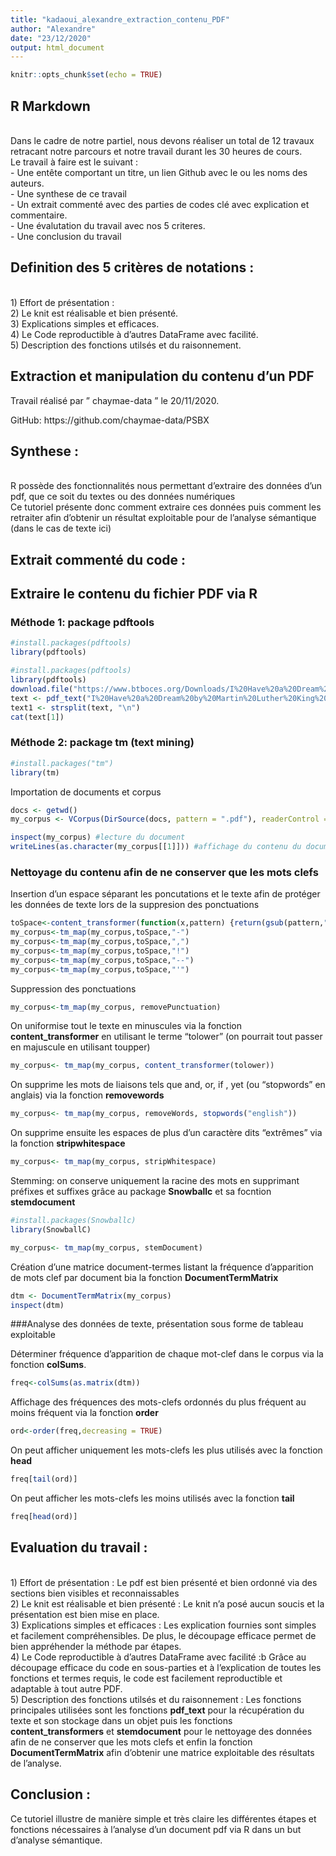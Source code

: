 ---
title: "kadaoui_alexandre_extraction_contenu_PDF"
author: "Alexandre"
date: "23/12/2020"
output: html_document
---

```{r setup, include=FALSE}
knitr::opts_chunk$set(echo = TRUE)
```

## R Markdown

<br> Dans le cadre de notre partiel, nous devons réaliser un total de 12 travaux retracant notre parcours et notre travail durant les 30 heures de cours. 
<br>    Le travail à faire est le suivant : 
<br>    - Une entête comportant un titre, un lien Github avec le ou les noms des auteurs.
<br>    - Une synthese de ce travail 
<br>    - Un extrait commenté avec des parties de codes clé avec explication et commentaire. 
<br>    - Une évalutation du travail avec nos 5 criteres. 
<br>    - Une conclusion du travail 

## Definition des 5 critères de notations : 
<br> 1) Effort de présentation : 
<br> 2) Le knit est réalisable et bien présenté.
<br> 3) Explications simples et efficaces.
<br> 4) Le Code reproductible à d'autres DataFrame avec facilité. 
<br> 5) Description des fonctions utilsés et du raisonnement. 

## Extraction et manipulation du contenu d'un PDF
Travail réalisé par " chaymae-data " le 20/11/2020. 

GitHub: https://github.com/chaymae-data/PSBX


## Synthese : 
<br> R possède des fonctionnalités nous permettant d'extraire des données d'un pdf, que ce soit du textes ou des données numériques
<br> Ce tutoriel présente donc comment extraire ces données puis comment les retraiter afin d'obtenir un résultat exploitable pour de l'analyse sémantique (dans le cas de texte ici)


## Extrait commenté du code :

## Extraire le contenu du fichier PDF via R
### Méthode 1: package **pdftools**
```{r}
#install.packages(pdftools)
library(pdftools)

```

```{r}
#install.packages(pdftools)
library(pdftools)
download.file("https://www.btboces.org/Downloads/I%20Have%20a%20Dream%20by%20Martin%20Luther%20King%20Jr.pdf","I%20Have%20a%20Dream%20by%20Martin%20Luther%20King%20Jr.pdf", mode = "wb")
text <- pdf_text("I%20Have%20a%20Dream%20by%20Martin%20Luther%20King%20Jr.pdf")
text1 <- strsplit(text, "\n")
cat(text[1])
```

### Méthode 2: package **tm** (text mining)
```{r}
#install.packages("tm")
library(tm)

```

Importation de documents et corpus 
```{r}
docs <- getwd()
my_corpus <- VCorpus(DirSource(docs, pattern = ".pdf"), readerControl = list(reader = readPDF))
```

```{r}
inspect(my_corpus) #lecture du document
writeLines(as.character(my_corpus[[1]])) #affichage du contenu du document
```

### Nettoyage du contenu afin de ne conserver que les mots clefs
Insertion d'un espace séparant les poncutations et le texte afin de protéger les données de texte lors de la suppresion des ponctuations
```{r}
toSpace<-content_transformer(function(x,pattern) {return(gsub(pattern," ",x))})
my_corpus<-tm_map(my_corpus,toSpace,"-")
my_corpus<-tm_map(my_corpus,toSpace,",")
my_corpus<-tm_map(my_corpus,toSpace,"!")
my_corpus<-tm_map(my_corpus,toSpace,"--")
my_corpus<-tm_map(my_corpus,toSpace,"'")
```

Suppression des ponctuations
```{r}
my_corpus<-tm_map(my_corpus, removePunctuation)
```

On uniformise tout le texte en minuscules via la fonction **content_transformer** en utilisant le terme "tolower" (on pourrait tout passer en majuscule en utilisant toupper)
```{r}
my_corpus<- tm_map(my_corpus, content_transformer(tolower))
```

On supprime les mots de liaisons tels que and, or, if , yet (ou "stopwords" en anglais) via la fonction **removewords**
```{r}
my_corpus<- tm_map(my_corpus, removeWords, stopwords("english"))
```

On supprime ensuite les espaces de plus d'un caractère dits "extrêmes" via la fonction **stripwhitespace**
```{r}
my_corpus<- tm_map(my_corpus, stripWhitespace)
```

Stemming: on conserve uniquement la racine des mots en supprimant préfixes et suffixes grâce au package **Snowballc** et sa focntion **stemdocument**
```{r}
#install.packages(Snowballc)
library(SnowballC)

my_corpus<- tm_map(my_corpus, stemDocument)

```

Création d'une matrice document-termes listant la fréquence d'apparition de mots clef par document bia la fonction **DocumentTermMatrix**

```{r}
dtm <- DocumentTermMatrix(my_corpus)
inspect(dtm)
```

###Analyse des données de texte, présentation sous forme de tableau exploitable

Déterminer fréquence d'apparition de chaque mot-clef dans le corpus via la fonction **colSums**.

```{r}
freq<-colSums(as.matrix(dtm))
```

Affichage des fréquences des mots-clefs ordonnés du plus fréquent au moins fréquent via la fonction **order**

```{r}
ord<-order(freq,decreasing = TRUE)
```

On peut afficher uniquement les mots-clefs les plus utilisés avec la fonction **head**

```{r}
freq[tail(ord)]
```

On peut afficher les mots-clefs les moins utilisés avec la fonction **tail**
```{r}
freq[head(ord)]
```


## Evaluation du travail : 

<br> 1) Effort de présentation : Le pdf est bien présenté et bien ordonné via des sections bien visibles et reconnaissables
<br> 2) Le knit est réalisable et bien présenté : Le knit n'a posé aucun soucis et la présentation est bien mise en place.
<br> 3) Explications simples et efficaces : Les explication fournies sont simples et facilement compréhensibles. De plus, le découpage efficace permet de bien appréhender la méthode par étapes.
<br> 4) Le Code reproductible à d'autres DataFrame avec facilité :b Grâce au découpage efficace du code en sous-parties et à l'explication de toutes les fonctions et termes requis, le code est facilement reproductible et adaptable à tout autre PDF.
<br> 5) Description des fonctions utilsés et du raisonnement : Les fonctions principales utilisées sont les fonctions **pdf_text** pour la récupération du texte et son stockage dans un objet puis les fonctions **content_transformers** et **stemdocument** pour le nettoyage des données afin de ne conserver que les mots clefs et enfin la fonction **DocumentTermMatrix** afin d'obtenir une matrice exploitable des résultats de l'analyse.



## Conclusion : 
Ce tutoriel illustre de manière simple et très claire les différentes étapes et fonctions nécessaires à l'analyse d'un document pdf via R dans un but d'analyse sémantique.
